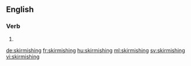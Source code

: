 ==English==

===Verb===
{{head|en|present participle}}

# {{present participle of|skirmish|lang=en|nocat=1}}

[[de:skirmishing]]
[[fr:skirmishing]]
[[hu:skirmishing]]
[[ml:skirmishing]]
[[sv:skirmishing]]
[[vi:skirmishing]]